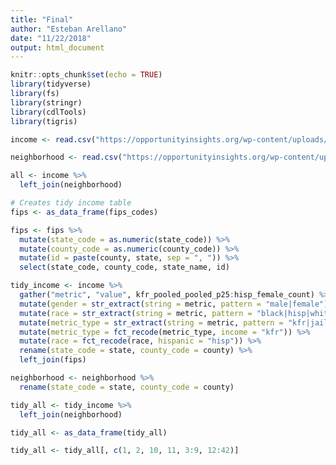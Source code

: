 ```yaml
---
title: "Final"
author: "Esteban Arellano"
date: "11/22/2018"
output: html_document
---
```


```r
knitr::opts_chunk$set(echo = TRUE)
library(tidyverse)
library(fs)
library(stringr)
library(cdlTools)
library(tigris)

income <- read.csv("https://opportunityinsights.org/wp-content/uploads/2018/10/county_outcomes_simple.csv")

neighborhood <- read.csv("https://opportunityinsights.org/wp-content/uploads/2018/10/cty_covariates.csv")

all <- income %>%
  left_join(neighborhood)
```

```r
# Creates tidy income table
fips <- as_data_frame(fips_codes)

fips <- fips %>%
  mutate(state_code = as.numeric(state_code)) %>%
  mutate(county_code = as.numeric(county_code)) %>%
  mutate(id = paste(county, state, sep = ", ")) %>%
  select(state_code, county_code, state_name, id)

tidy_income <- income %>%
  gather("metric", "value", kfr_pooled_pooled_p25:hisp_female_count) %>%
  mutate(gender = str_extract(string = metric, pattern = "male|female")) %>%
  mutate(race = str_extract(string = metric, pattern = "black|hisp|white")) %>%
  mutate(metric_type = str_extract(string = metric, pattern = "kfr|jail|count")) %>%
  mutate(metric_type = fct_recode(metric_type, income = "kfr")) %>%
  mutate(race = fct_recode(race, hispanic = "hisp")) %>%
  rename(state_code = state, county_code = county) %>%
  left_join(fips)

neighborhood <- neighborhood %>%
  rename(state_code = state, county_code = county)

tidy_all <- tidy_income %>%
  left_join(neighborhood)

tidy_all <- as_data_frame(tidy_all)

tidy_all <- tidy_all[, c(1, 2, 10, 11, 3:9, 12:42)]
```



